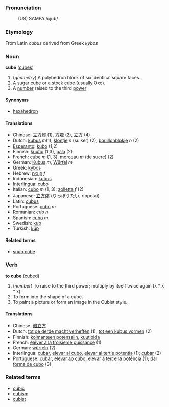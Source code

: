 ===Pronunciation===
:(US) SAMPA:/cjub/

===Etymology===

From Latin ''cubus'' derived from Greek ''kybos''

===Noun===
'''cube''' ([[cubes]])

# (''geometry'') A polyhedron block of six identical square faces.
# A sugar cube or a stock cube (usually Oxo).
# A [[number]] raised to the third [[power]]

====Synonyms====
*[[hexahedron]]

====Translations====
*Chinese: [[立方體]] (1), [[方塊]] (2), [[立方]] (4)
*Dutch: [[kubus]] ''m''(1), [[klontje]] ''n'' (suiker) (2), [[bouillon]][[blokje]] ''n'' (2)
*[[Esperanto]]: [[kubo]] (1,2)
*Finnish: [[kuutio]] (1,3), [[pala]] (2)
*French: [[cube]] ''m'' (1, 3), [[morceau]] ''m'' (de sucre) (2)
*German: [[Kubus]] ''m'', [[Würfel]] ''m''
*Greek: [[kybos]]
*Hebrew: [[קוביה]] ''f''
*Indonesian: [[kubus]]
*[[Interlingua]]: [[cubo]]
*Italian: [[cubo]] ''m'' (1, 3); [[zolletta]] ''f'' (2)
*Japanese: [[立方体]] (りっぽうたい, rippōtai)
*Latin: [[cubus]]
*Portuguese: [[cubo]] ''m''
*Romanian: [[cub]] ''n''
*Spanish: [[cubo]] ''m''
*Swedish: [[kub]]
*Turkish: [[küp]]

====Related terms====
*[[snub cube]]

===Verb===
'''to cube''' ([[cubed]])

# (''number'') To raise to the third power; multiply by itself twice again (x * x * x).
# To form into the shape of a cube.
# To paint a picture or form an image in the Cubist style.

====Translations====
*Chinese: [[倍立方]]
*Dutch: [[tot de derde macht verheffen]] (1), [[tot een kubus vormen]] (2)
*Finnish: [[kolmanteen potenssiin]], [[kuutioida]]
*French: [[éléver à la troisième puissance]] (1)
*German: [[würfeln]] (2)
*Interlingua: [[cubar]], [[elevar al cubo]], [[elevar al tertie potentia]] (1); [[cubar]] (2)
*Portuguese: [[cubar]], [[elevar ao cubo]], [[elevar à terceira potência]] (1); [[dar forma de cubo]] (3)

===Related terms===
*[[cubic]]
*[[cubism]]
*[[cubist]]
